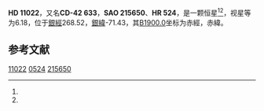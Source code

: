 {{Starbox begin
| name = HD 11022
}}
{{Starbox observe
| epoch = [[J2000.0|J2000.0]]
| constell = {{星座名待查}}<ref name=SIMBAD>{{cite web
 | url=http://simbad.u-strasbg.fr/simbad/sim-id?Ident=HR+524
 | title =Pulsating variable Star
 | publisher=Centre de Données astronomiques de Strasbourg
 | work=SIMBAD
 | accessdate=2012-07-13}}</ref><ref name=DATA>{{cite web
 | url=http://vizier.u-strasbg.fr/viz-bin/VizieR-5?-out.add=.&-source=5050&-corr=PK=HR&-out.max=9999&HR=524
 | title=VizieR Detailed Page
 | accessdate=2012-07-13
 | archive-date=2016-03-04
 | archive-url=https://web.archive.org/web/20160304220928/http://vizier.u-strasbg.fr/viz-bin/VizieR-5?-out.add=.&-source=5050&-corr=PK=HR&-out.max=9999&HR=524
 | dead-url=no
 }}</ref>
| 星官 = 
| ra = {{RA|1|47|16.8}}<ref name=SIMBAD /><ref name=DATA />
| dec = {{DEC|-41|45|36}}<ref name=SIMBAD /><ref name=DATA />
| appmag_v = 6.18<ref name=SIMBAD /><ref name=DATA />
}}
{{Starbox character
| class = K5-M0III<ref name=SIMBAD /><ref name=DATA />
| b-v = 1.54<ref name=SIMBAD /><ref name=DATA />
| u-b = 1.91<ref name=SIMBAD /><ref name=DATA />
| r-i = <ref name=SIMBAD /><ref name=DATA />
| variable = 
}}
{{Starbox astrometry
| radial_v = 1.91
| prop_mo_ra = -13
| parallax = 
| p_error = 
}}
{{Starbox catalog
| names =CD-42 633，[[SAO星表|SAO]] 215650，[[HD星表|HD]] 11022，[[HR星表|HR]] 524}}
{{Starbox reference |Simbad=HR+524}}
{{Starbox end}}

'''HD 11022'''，又名'''CD-42 633'''，'''SAO 215650'''、'''HR 524'''，是一颗恒星<ref name=SIMBAD /><ref name=DATA />，视星等为6.18，位于[[銀道座標系|銀經]]268.52，[[銀道座標系|銀緯]]-71.43，其[[B1900.0|B1900.0]]坐标为赤經{{RA|1|43|2.5}}，赤緯{{DEC|-42|-71.43|38}}。

== 参考文献 ==
{{reflist}}

{{star-stub}}

[[Category:HD和HDE天體|11022]]
[[Category:HR天體|0524]]
[[Category:SAO天體|215650]]